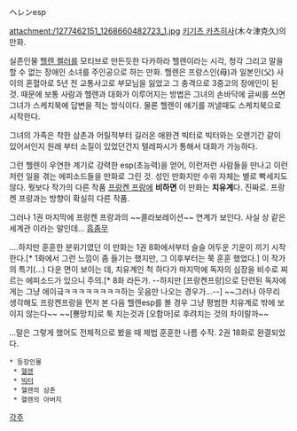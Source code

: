ヘレンesp

attachment:/1277462151_1268660482723_1.jpg
[[키기츠 카츠히사]](木々津克久)의 만화.

실존인물 [[헬렌 켈러]]를 모티브로 만든듯한 다카하라 헬렌이라는 시각, 청각 그리고  말을 할 수 없는 장애인 소녀를 주인공으로 하는 만화. 헬렌은 프랑스인(母)과 일본인(父) 사이의 혼혈아로 5년 전 교통사고로 부모님을 잃었고 그 충격으로 3중고의 장애인이 된 것. 때문에 보통 사람과 헬렌과 대화가 이루어지는 방법은 그녀의 손바닥에 글씨를 쓰면 그녀가 스케치북에 답변을 적는 방식이다. 물론 헬렌이 얘기를 꺼낼때도 스케치북으로 시작한다.

그녀의 가족은 착한 삼촌과 어릴적부터 길러온 애완견 빅터로 빅터와는 오랜기간 같이 있어서인지 원래 부터 소질이 있었던건지 텔레파시가 통해서 대화가 가능하다.

그런 헬렌이 우연한 계기로 강력한 esp(초능력)을 얻어, 이런저런 사람들을 만나고 이런저런 일을 겪는 에피소드들을 만화로 그린 것. 성인 만화지만 수위 자체는 별로 빡세지도 않다. 뭣보다 작가의 다른 작품 [[프랑켄 프랑]]에 '''비하면''' 이 만화는 '''치유계'''다. 진짜로. 프랑켄 프랑과는 방향이 확실히 다른 작품.

그러나 1권 마지막에 프랑켄 프랑과의 ~~콜라보레이션~~ 연계가 보인다. 사실 상 같은 세계관 이라는 말인데... [[흠좀무]]

....하지만 훈훈한 분위기였던 이 만화는 1권 8화에서부터 슬슬 어두운 기운이 끼기 시작한다.[* 1화에서 그런 느낌이 좀 들기는 했지만, 그 이후부터는 쭉 훈훈 했었다.] 이 작가의 특기(...) 다운 면이 보이는 데, 치유계인 척 하다가 마지막에 독자의 심장을 비수로 찌르는 에피소드가 있으니 주의.[* 8화 라든가. --하지만 [프랑켄프랑]으로 단련된 독자에게는 그냥 에이긐ㅋㅋㅋㅋㅋㅋㅋㅋ하는 웃음만 나오는 경우가...--] ~~그러나 아무리 생각해도 프랑켄프랑을 먼저 본 다음 헬렌esp를 볼 경우 그냥 평범한 치유계로 밖에 보이지 않는다~~ ~~[뿅망치]로 툭 치는것과 [오함마]로 후려치는 것의 차이랄까~~ 

...말은 그렇게 했어도 전체적으로 봤을 때 제법 훈훈한 나름 수작. 2권 18화로 완결되었다.

 * 등장인물
  * [[헬렌]]
  * [[빅터]]
  * 헬렌의 삼촌
  * 헬렌의 아버지

[[각주]]
